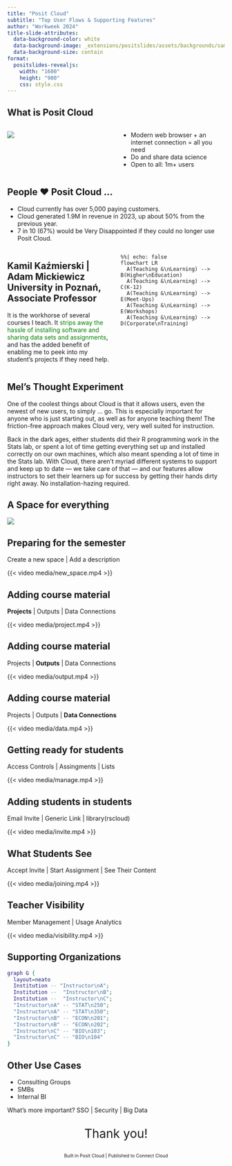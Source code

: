 ```yaml
---
title: "Posit Cloud"
subtitle: "Top User Flows & Supporting Features"
author: "Workweek 2024"
title-slide-attributes: 
  data-background-color: white
  data-background-image: _extensions/positslides/assets/backgrounds/sample-title-slide-option-1.png
  data-background-size: contain
format:
  positslides-revealjs: 
    width: "1600"
    height: "900"
    css: style.css
---
```


## What is Posit Cloud {.full-brackets-light .asd} 


::: columns 
::: {.column width="50%"} 
![](media/landing_page.png)
:::

::: {.column width="50%"}
::: incremental
* Modern web browser + an internet connection = all you need
* Do and share data science  
* Open to all: 1m+ users
:::
:::
:::



## People ❤️ Posit Cloud ... {.full-brackets-light}



::: incremental
* Cloud currently has over 5,000 paying customers.
* Cloud generated 1.9M in revenue in 2023, up about 50% from the previous year.
* 7 in 10 (67%) would be Very Disappointed if they could no longer use Posit Cloud.
:::


::: columns
::: {.column width="50%"}

::: {.callout-tip}
## Kamil Kaźmierski | Adam Mickiewicz University in Poznań, Associate Professor
It is the workhorse of several courses I teach. It <span style="color:green;">strips away the hassle of installing software and sharing data sets and assignments</span>, and has the added benefit of enabling me to peek into my student's projects if they need help.
:::

:::

:::  {.column width="50%"}

```mermaid
%%| echo: false 
flowchart LR
  A(Teaching &\nLearning) --> B(Higher\nEducation)
  A(Teaching &\nLearning) --> C(K-12)
  A(Teaching &\nLearning) --> E(Meet-Ups)
  A(Teaching &\nLearning) --> E(Workshops)
  A(Teaching &\nLearning) --> D(Corporate\nTraining)
 
```

:::

:::

## Mel's Thought Experiment

::: {.notes}
One of the coolest things about Cloud is that it allows users, even the newest of new users, to simply ... go. This is especially important for anyone who is just starting out, as well as for anyone teaching them! The friction-free approach makes Cloud very, very well suited for instruction.

Back in the dark ages, either students did their R programming work in the Stats lab, or spent a lot of time getting everything set up and installed correctly on our own machines, which also meant spending a lot of time in the Stats lab. With Cloud, there aren't myriad different systems to support and keep up to date — we take care of that — and our features allow instructors to set their learners up for success by getting their hands dirty right away. No installation-hazing required.
:::


## A Space for everything

![](media/spaces.png)

## Preparing for the semester
Create a new space | Add a description

{{< video media/new_space.mp4 >}}


## Adding course material 
**Projects** | Outputs | Data Connections 

{{< video media/project.mp4 >}}

## Adding course material 
Projects | **Outputs** | Data Connections 

{{< video media/output.mp4 >}}

## Adding course material 
Projects | Outputs | **Data Connections**

{{< video media/data.mp4 >}}


## Getting ready for students
Access Controls | Assingments | Lists

{{< video media/manage.mp4 >}}


## Adding students in students
Email Invite | Generic Link | library(rscloud)

{{< video media/invite.mp4 >}}

## What Students See
Accept Invite | Start Assignment | See Their Content

{{< video media/joining.mp4 >}}

## Teacher Visibility
Member Management | Usage Analytics

{{< video media/visibility.mp4 >}}

## Supporting Organizations
<!-- dot uses graphviz, not mermaid --> 
```dot
graph G {
  layout=neato
  Institution -- "Instructor\nA";
  Institution --  "Instructor\nB";
  Institution --  "Instructor\nC";
  "Instructor\nA" -- "STAT\n250";
  "Instructor\nA" -- "STAT\n350";
  "Instructor\nB" -- "ECON\n201";
  "Instructor\nB" -- "ECON\n202";
  "Instructor\nC" -- "BIO\n103";
  "Instructor\nC" -- "BIO\n104"
}

```

## Other Use Cases

* Consulting Groups
* SMBs
* Internal BI

What's more important?
SSO | Security | Big Data


## {.center background-image="_extensions/positslides/assets/backgrounds/title-slide-option-2.png" background-size="contain"}

::: {.has-dark-background style="text-align: center; font-size: 200%"}
Thank you!
:::

::: {.fragment .has-dark-background style="text-align: center; font-size: 75%"}
Built in Posit Cloud | Published to Connect Cloud
:::

## 